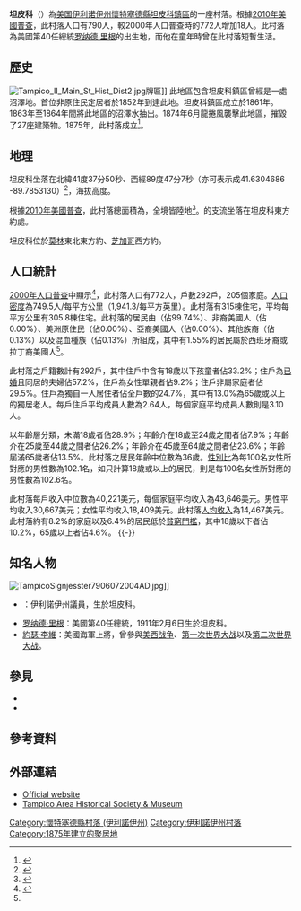 {{noteTA
|G1=USState
}}
{{Geobox|Settlement
| name = '''坦皮科'''
| native_name = '''Tampico'''
| other_name =
| category = '''{{le|伊利諾伊州村落列表|List of towns and villages in Illinois|村落}}'''
| etymology =
| official_name =
| motto =
| nickname =
| image = Tampico Il Main St Hist Dist1.jpg
| image_caption = 位於坦皮科市區的{{le|主街歷史街區 (伊利諾伊州坦皮科)|Main Street Historic District (Tampico, Illinois)|主街歷史街區}}
| flag =
| symbol =
| country = 美國
| state = 伊利諾伊州
| region = [[懷特塞德縣_(伊利諾伊州)|懷特塞德縣]]
| region_type = 縣
| district = [[坦皮科鎮區_(伊利諾伊州懷特塞德縣)|坦皮科鎮區]]
| district_type = 鎮區
| municipality =
| location =
| elevation_imperial = 640
| prominence_imperial =
| lat_d = 41
| lat_m = 37
| lat_s = 50
| lat_NS = N
| long_d = 89
| long_m = 47
| long_s = 07
| long_EW = W
| highest =
| highest_location =
| highest_region =
| highest_state =
| highest_elevation_imperial =
| highest_lat_d =
| highest_lat_m =
| highest_lat_s =
| highest_lat_NS =
| highest_long_d =
| highest_long_m =
| highest_long_s =
| highest_long_EW =
| lowest =
| lowest_location =
| lowest_region =
| lowest_state =
| lowest_elevation_imperial =
| lowest_lat_d =
| lowest_lat_m =
| lowest_lat_s =
| lowest_lat_NS =
| lowest_long_d =
| lowest_long_m =
| lowest_long_s =
| lowest_long_EW =
| length_imperial =
| length_orientation =
| area_imperial = 0.39
| area_land_imperial = 0.39
| area_water_imperial = 0.00
| area_urban_imperial =
| area_metro_imperial =
| population = 778
| population_date = 2012
| population_urban =
| population_metro =
| population_density =
| population_density_imperial =
| population_density_urban_imperial =
| population_density_metro_imperial =
| established = 1875年
| date =
| government =
| government_location =
| government_region =
| government_state =
| government_elevation_imperial =
| government_lat_d =
| government_lat_m =
| government_lat_s =
| government_lat_NS =
| government_long_d =
| government_long_m =
| government_long_s =
| government_long_EW =
| mayor =
| leader =
| leader_type = 村長
<!-- *** Codes *** -->
| timezone = [[北美中部时区|CST]]
| utc_offset = -6
| timezone_DST = [[北美中部时区|CDT]]
| utc_offset_DST = -5
| postal_code = 61283
| postal_code_type = 郵政編碼
| area_code = {{le|電話區號815和779|Area codes 815 and 779|815、779}}
| code =
| map = Illinois - outline map.svg
<!-- Illinois Locator Map.PNG -->
| map_caption = 坦皮科位於伊利諾伊州的位置
| map_background = Illinois - background map.png
| map_locator = Illinois2
| commons = Tampico, Illinois
| statistics =
| website =
| footnotes =
}}
'''坦皮科'''（{{lang|en|Tampico}}）為[[美国|美国]][[伊利诺伊州|伊利诺伊州]][[懷特塞德縣_(伊利諾伊州)|懷特塞德縣]][[坦皮科鎮區_(伊利諾伊州懷特塞德縣)|坦皮科鎮區]]的一座村落。根據[[2010年美國人口普查|2010年美國普查]]，此村落人口有790人，較2000年人口普查時的772人增加18人。此村落為美國第40任總統[[罗纳德·里根|罗纳德·里根]]的出生地，而他在童年時曾在此村落短暫生活。

==歷史==
[[File:Tampico_Il_Main_St_Hist_Dist2.jpg|thumb]]牌匾]]
此地區包含坦皮科鎮區曾經是一處沼澤地。首位非原住民定居者於1852年到達此地。坦皮科鎮區成立於1861年。1863年至1864年間將此地區的沼澤水抽出。1874年6月龍捲風襲擊此地區，摧毀了27座建築物。1875年，此村落成立<ref>{{Cite web |url=http://www.tampicohistoricalsociety.citymax.com/Early_Tampico_History_1885.html |title=''Portrait and Biographical Album of Whiteside County'', 1885 |accessdate=2016-12-22 |archive-date=2006-08-30 |archive-url=https://web.archive.org/web/20060830093357/http://www.tampicohistoricalsociety.citymax.com/Early_Tampico_History_1885.html |dead-url=no }}</ref>。

==地理==
坦皮科坐落在北緯41度37分50秒、西經89度47分7秒（亦可表示成41.6304686 -89.7853130）<ref name="GR1">{{cite web|url=http://www.census.gov/geo/www/gazetteer/gazette.html|publisher=[[美国人口调查局|美国人口调查局]]|accessdate=2011-04-23|date=2011-02-12|title=US Gazetteer files: 2010, 2000, and 1990|archive-url=https://web.archive.org/web/20060720110047/http://www.census.gov/geo/www/gazetteer/gazette.html|archive-date=2006-07-20|dead-url=yes}}</ref>，海拔高度{{convert|640|ft|m}}。

根據[[2010年美國人口普查|2010年美國普查]]，此村落總面積為{{convert|0.39|sqmi|sqkm|2}}，全境皆陸地<ref name="census-g001">{{cite web |url=http://factfinder.census.gov/bkmk/table/1.0/en/DEC/10_SF1/G001/1600000US1774470 |title=G001 - Geographic Identifiers - 2010 Census Summary File 1 |accessdate=2015-12-25 |publisher=[[美国人口调查局|美国人口调查局]] |archive-url=https://archive.today/20200213082746/http://factfinder.census.gov/bkmk/table/1.0/en/DEC/10_SF1/G001/1600000US1774470 |archive-date=2020-02-13 |dead-url=yes }}</ref>。{{le|亨內平運河大道州立公園|Hennepin Canal Parkway State Park|亨內平運河}}的支流坐落在坦皮科東方約{{convert|1|mi}}處。

坦皮科位於[[莫林_(伊利诺伊州)|莫林]]東北東方約{{convert|40|mi}}、[[芝加哥|芝加哥]]西方約{{convert|110|mi}}。

==人口統計==
{{US Census population
|align = left
|1880= 424
|1890= 429
|1900= 807
|1910= 849
|1920= 788
|1930= 693
|1940= 727
|1950= 760
|1960= 790
|1970= 838
|1980= 966
|1990= 833
|2000= 772
|2010= 790
|estyear=2015
|estimate=759
|estref=<ref name="USCensusEst2015">{{cite web|url=http://www.census.gov/popest/data/cities/totals/2015/SUB-EST2015.html|title=Annual Estimates of the Resident Population for Incorporated Places: April 1, 2010 to July 1, 2015|accessdate=2016-07-02|archive-url=https://archive.is/20160602200744/http://www.census.gov/popest/data/cities/totals/2015/SUB-EST2015.html|archive-date=2016-06-02|dead-url=yes}}</ref>
|footnote=<center>U.S. Decennial Census<ref name="DecennialCensus">{{cite web|url=http://www.census.gov/prod/www/decennial.html|title=Census of Population and Housing|publisher=Census.gov|accessdate=2015-06-04|archive-date=2015-05-12|archive-url=https://www.webcitation.org/6YSasqtfX?url=http://www.census.gov/prod/www/decennial.html|dead-url=no}}</ref></center>
}}

[[2000年美國人口普查|2000年人口普查]]中顯示<ref name="GR2">{{cite web|url=http://factfinder2.census.gov|publisher=[[美国人口调查局|美国人口调查局]]|accessdate=2008-01-31|title=American FactFinder|archive-date=2013-09-11|archive-url=https://web.archive.org/web/20130911234518/http://factfinder2.census.gov/|dead-url=no}}</ref>，此村落人口有772人，戶數292戶，205個家庭。[[人口密度|人口密度]]為749.5人/每平方公里（1,941.3/每平方英里）。此村落有315棟住宅，平均每平方公里有305.8棟住宅。此村落的居民由{{le|美國種族和民族|Race and ethnicity in the United States Census|白人}}（佔99.74%）、非裔美國人（佔0.00%）、美洲原住民（佔0.00%）、亞裔美國人（佔0.00%）、其他族裔（佔0.13%）以及混血種族（佔0.13%）所組成，其中有1.55%的居民屬於西班牙裔或拉丁裔美國人<ref name="GR2" />。

此村落之戶籍數計有292戶，其中住戶中含有18歲以下孩童者佔33.2%；住戶為[[婚姻|已婚]]且同居的夫婦佔57.2%，住戶為女性單親者佔9.2%；住戶非屬家庭者佔29.5%。住戶為獨自一人居住者佔全戶數的24.7%，其中有13.0%為65歲或以上的獨居老人。每戶住戶平均成員人數為2.64人，每個家庭平均成員人數則是3.10人。

以年齡層分類，未滿18歲者佔28.9%；年齡介在18歲至24歲之間者佔7.9%；年齡介在25歲至44歲之間者佔26.2%；年齡介在45歲至64歲之間者佔23.6%；年齡屆滿65歲者佔13.5%。此村落之居民年齡中位數為36歲。[[性別比|性別比]]為每100名女性所對應的男性數為102.1名，如只計算18歲或以上的居民，則是每100名女性所對應的男性數為102.6名。

此村落每戶收入中位數為40,221美元，每個家庭平均收入為43,646美元。男性平均收入30,667美元；女性平均收入18,409美元。此村落[[人均收入|人均收入]]為14,467美元。此村落約有8.2%的家庭以及6.4%的居民低於[[貧窮門檻|貧窮門檻]]，其中18歲以下者佔10.2%，65歲以上者佔4.6%。
{{-}}
== 知名人物==
[[Image:TampicoSignjesster7906072004AD.jpg|thumb]]]]
* {{le|黑茲爾·A·麥卡斯克里姆|Hazel A. McCaskrin}}：伊利諾伊州議員，生於坦皮科。
* [[罗纳德·里根|罗纳德·里根]]：美國第40任總統，1911年2月6日生於坦皮科。
* [[約瑟·李維|約瑟·李維]]：美國海軍上將，曾參與[[美西战争|美西战争]]、[[第一次世界大战|第一次世界大战]]以及[[第二次世界大战|第二次世界大战]]。

==參見==
<!--{{Portal|伊利諾伊州}}-->
* {{le|隆納·雷根出生地|Birthplace of Ronald Reagan|-{zh-cn:罗纳德·里根; zh-tw:隆納·雷根; zh-hk:朗奴·列根;}-出生地}}
* {{le|主街歷史街區 (伊利諾伊州坦皮科)|Main Street Historic District (Tampico, Illinois)|坦皮科主街歷史街區}}

==參考資料==
{{reflist}}

==外部連結==
* [http://www.tampicoil.com Official website]{{Wayback|url=http://www.tampicoil.com/ |date=20190619234828 }}
* [http://www.tampicohistoricalsociety.citymax.com/Home_Page.html Tampico Area Historical Society & Museum]{{Wayback|url=http://www.tampicohistoricalsociety.citymax.com/Home_Page.html |date=20090501191018 }}

<!--{{懷特塞德縣 (伊利諾伊州)}}-->
{{伊利诺伊州}}

{{DEFAULTSORT:Tampico, Illinois}}
[[Category:懷特塞德縣村落_(伊利諾伊州)|Category:懷特塞德縣村落 (伊利諾伊州)]]
[[Category:伊利諾伊州村落|Category:伊利諾伊州村落]]
[[Category:1875年建立的聚居地|Category:1875年建立的聚居地]]